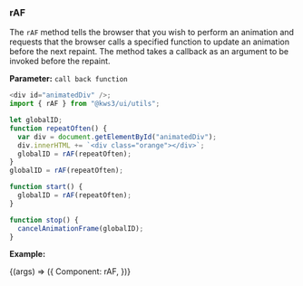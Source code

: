 
<Version />

<Meta title="Utils/2. Examples/RAF" />

### rAF

The `rAF` method tells the browser that you wish to perform an animation and requests that the browser calls a specified function to update an animation before the next repaint. The method takes a callback as an argument to be invoked before the repaint.

**Parameter:**
`call back function`

```js
<div id="animatedDiv" />;
import { rAF } from "@kws3/ui/utils";

let globalID;
function repeatOften() {
  var div = document.getElementById("animatedDiv");
  div.innerHTML += `<div class="orange"></div>`;
  globalID = rAF(repeatOften);
}
globalID = rAF(repeatOften);

function start() {
  globalID = rAF(repeatOften);
}

function stop() {
  cancelAnimationFrame(globalID);
}
```

**Example:**

<Story name="RAF" args={{}}>
  {(args) => ({
    Component: rAF,
  })}
</Story>
